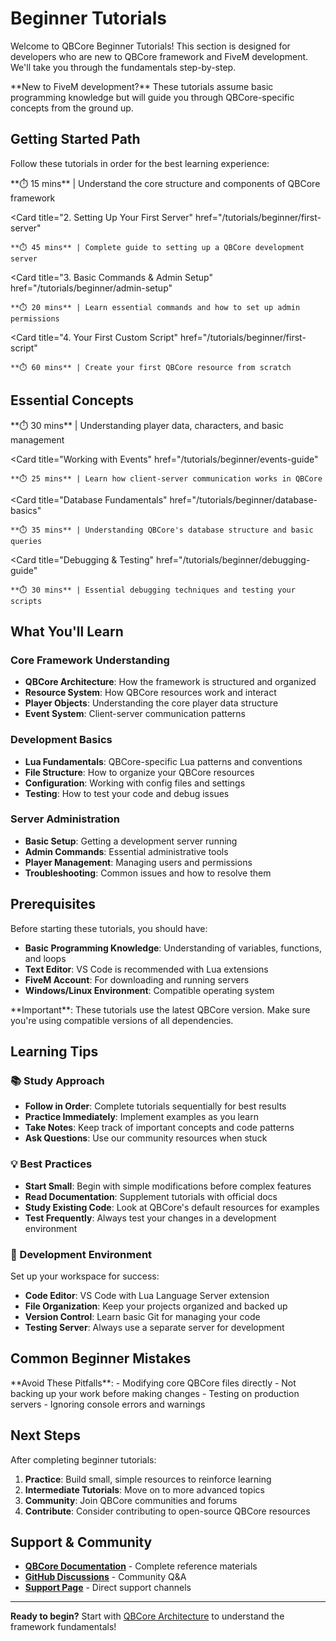 # Beginner Tutorials

Welcome to QBCore Beginner Tutorials! This section is designed for developers who are new to QBCore framework and FiveM development. We'll take you through the fundamentals step-by-step.


<Callout type="info">
  **New to FiveM development?** These tutorials assume basic programming knowledge but will guide you through QBCore-specific concepts from the ground up.
</Callout>

## Getting Started Path

Follow these tutorials in order for the best learning experience:

<Cards>
  <Card 
    title="1. QBCore Architecture" 
    href="/tutorials/beginner/architecture"
  >
    **⏱️ 15 mins** | Understand the core structure and components of QBCore framework
  </Card>
  
  <Card 
    title="2. Setting Up Your First Server" 
    href="/tutorials/beginner/first-server"
  >
    **⏱️ 45 mins** | Complete guide to setting up a QBCore development server
  </Card>
  
  <Card 
    title="3. Basic Commands & Admin Setup" 
    href="/tutorials/beginner/admin-setup"
  >
    **⏱️ 20 mins** | Learn essential commands and how to set up admin permissions
  </Card>
  
  <Card 
    title="4. Your First Custom Script" 
    href="/tutorials/beginner/first-script"
  >
    **⏱️ 60 mins** | Create your first QBCore resource from scratch
  </Card>
</Cards>

## Essential Concepts

<Cards>
  <Card 
    title="Player Management Basics" 
    href="/tutorials/beginner/player-management"
  >
    **⏱️ 30 mins** | Understanding player data, characters, and basic management
  </Card>
  
  <Card 
    title="Working with Events" 
    href="/tutorials/beginner/events-guide"
  >
    **⏱️ 25 mins** | Learn how client-server communication works in QBCore
  </Card>
  
  <Card 
    title="Database Fundamentals" 
    href="/tutorials/beginner/database-basics"
  >
    **⏱️ 35 mins** | Understanding QBCore's database structure and basic queries
  </Card>
  
  <Card 
    title="Debugging & Testing" 
    href="/tutorials/beginner/debugging-guide"
  >
    **⏱️ 30 mins** | Essential debugging techniques and testing your scripts
  </Card>
</Cards>

## What You'll Learn

### Core Framework Understanding
- **QBCore Architecture**: How the framework is structured and organized
- **Resource System**: How QBCore resources work and interact
- **Player Objects**: Understanding the core player data structure
- **Event System**: Client-server communication patterns

### Development Basics
- **Lua Fundamentals**: QBCore-specific Lua patterns and conventions  
- **File Structure**: How to organize your QBCore resources
- **Configuration**: Working with config files and settings
- **Testing**: How to test your code and debug issues

### Server Administration
- **Basic Setup**: Getting a development server running
- **Admin Commands**: Essential administrative tools
- **Player Management**: Managing users and permissions
- **Troubleshooting**: Common issues and how to resolve them

## Prerequisites

Before starting these tutorials, you should have:

- **Basic Programming Knowledge**: Understanding of variables, functions, and loops
- **Text Editor**: VS Code is recommended with Lua extensions
- **FiveM Account**: For downloading and running servers
- **Windows/Linux Environment**: Compatible operating system

<Callout type="warning">
  **Important**: These tutorials use the latest QBCore version. Make sure you're using compatible versions of all dependencies.
</Callout>

## Learning Tips

### 📚 Study Approach
- **Follow in Order**: Complete tutorials sequentially for best results
- **Practice Immediately**: Implement examples as you learn
- **Take Notes**: Keep track of important concepts and code patterns
- **Ask Questions**: Use our community resources when stuck

### 💡 Best Practices
- **Start Small**: Begin with simple modifications before complex features
- **Read Documentation**: Supplement tutorials with official docs
- **Study Existing Code**: Look at QBCore's default resources for examples
- **Test Frequently**: Always test your changes in a development environment

### 🔧 Development Environment
Set up your workspace for success:
- **Code Editor**: VS Code with Lua Language Server extension
- **File Organization**: Keep your projects organized and backed up
- **Version Control**: Learn basic Git for managing your code
- **Testing Server**: Always use a separate server for development

## Common Beginner Mistakes

<Callout type="error">
  **Avoid These Pitfalls**:
  - Modifying core QBCore files directly
  - Not backing up your work before making changes
  - Testing on production servers
  - Ignoring console errors and warnings
</Callout>

## Next Steps

After completing beginner tutorials:

1. **Practice**: Build small, simple resources to reinforce learning
2. **Intermediate Tutorials**: Move on to more advanced topics
3. **Community**: Join QBCore communities and forums
4. **Contribute**: Consider contributing to open-source QBCore resources

## Support & Community

- **[QBCore Documentation](/docs)** - Complete reference materials
- **[GitHub Discussions](https://github.com/qbcore-framework/qb-core/discussions)** - Community Q&A
- **[Support Page](/support)** - Direct support channels

---

**Ready to begin?** Start with [QBCore Architecture](/tutorials/beginner/architecture) to understand the framework fundamentals!